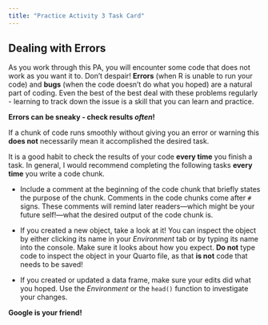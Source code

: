 ```yaml
---
title: "Practice Activity 3 Task Card"
---
```


## Dealing with Errors

As you work through this PA, you will encounter some code that does not work as
you want it to. Don't despair! **Errors** (when R is unable to run your code)
and **bugs** (when the code doesn't do what you hoped) are a natural part of
coding. Even the best of the best deal with these problems regularly - learning
to track down the issue is a skill that you can learn and practice.

**Errors can be sneaky - check results *often*!**

If a chunk of code runs smoothly without giving you an error or warning this
**does not** necessarily mean it accomplished the desired task.

It is a good habit to check the results of your code **every time** you finish a
task. In general, I would recommend completing the following tasks
**every time** you write a code chunk.

-   Include a comment at the beginning of the code chunk that briefly states the
purpose of the chunk. Comments in the code chunks come after `#` signs. These
comments will remind later readers---which might be your future self!---what the
desired output of the code chunk is.

-   If you created a new object, take a look at it! You can inspect the object
by either clicking its name in your *Environment* tab or by typing its name into
the console. Make sure it looks about how you expect. **Do not** type code to
inspect the object in your Quarto file, as that **is not** code that needs to be
saved!

-   If you created or updated a data frame, make sure your edits did what you
hoped. Use the *Environment* or the `head()` function to investigate your
changes.

**Google is your friend!**

<!-- The whole of the internet is at your disposal! Use it early, use it often. -->

<!-- Some tricks: -->

<!-- -   Copy-paste the exact error message into Google. Chances are, somebody else -->
<!-- had a similar problem and got a similar message. -->

<!-- -   Include package names in your search terms. For example, "bar plot in -->
<!-- ggplot" is a better search than "bar plot in R". -->
